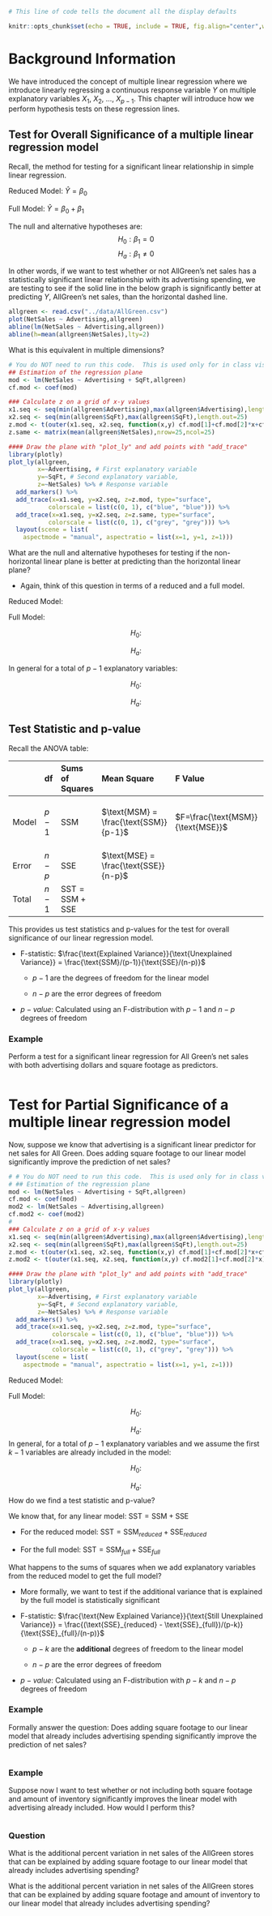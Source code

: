 ```{r setup, include = TRUE, echo=FALSE}
# This line of code tells the document all the display defaults

knitr::opts_chunk$set(echo = TRUE, include = TRUE, fig.align="center",warnings = FALSE,fig.width = 5,fig.height=3)
```

# Background Information

We have introduced the concept of multiple linear regression where we introduce linearly regressing a continuous response variable $Y$ on multiple explanatory variables $X_1$, $X_2$, $\dots$, $X_{p-1}$.  This chapter will introduce how we perform hypothesis tests on these regression lines.

## Test for Overall Significance of a multiple linear regression model

Recall, the method for testing for a significant linear relationship in simple linear regression.

Reduced Model: $\hat{Y} = \beta_0$

Full Model: $\hat{Y} = \beta_0 + \beta_1$

The null and alternative hypotheses are:  $$H_0:\beta_1 = 0$$ $$H_a:\beta_1 \neq 0$$

In other words, if we want to test whether or not AllGreen's net sales has a statistically significant linear relationship with its advertising spending, we are testing to see if the solid line in the below graph is significantly better at predicting $Y$, AllGreen's net sales, than the horizontal dashed line.

```{r}
allgreen <- read.csv("../data/AllGreen.csv")
plot(NetSales ~ Advertising,allgreen)
abline(lm(NetSales ~ Advertising,allgreen))
abline(h=mean(allgreen$NetSales),lty=2)
```



What is this equivalent in multiple dimensions?

```{r, echo=FALSE}
# You do NOT need to run this code.  This is used only for in class visualization.
## Estimation of the regression plane
mod <- lm(NetSales ~ Advertising + SqFt,allgreen)
cf.mod <- coef(mod)

### Calculate z on a grid of x-y values
x1.seq <- seq(min(allgreen$Advertising),max(allgreen$Advertising),length.out=25)
x2.seq <- seq(min(allgreen$SqFt),max(allgreen$SqFt),length.out=25)
z.mod <- t(outer(x1.seq, x2.seq, function(x,y) cf.mod[1]+cf.mod[2]*x+cf.mod[3]*y))
z.same <- matrix(mean(allgreen$NetSales),nrow=25,ncol=25)

#### Draw the plane with "plot_ly" and add points with "add_trace"
library(plotly)
plot_ly(allgreen,
        x=~Advertising, # First explanatory variable
        y=~SqFt, # Second explanatory variable,
        z=~NetSales) %>% # Response variable
  add_markers() %>%
  add_trace(x=x1.seq, y=x2.seq, z=z.mod, type="surface",
           colorscale = list(c(0, 1), c("blue", "blue"))) %>%
  add_trace(x=x1.seq, y=x2.seq, z=z.same, type="surface",
           colorscale = list(c(0, 1), c("grey", "grey"))) %>%
  layout(scene = list(
    aspectmode = "manual", aspectratio = list(x=1, y=1, z=1)))
```

What are the null and alternative hypotheses for testing if the non-horizontal linear plane is better at predicting than the horizontal linear plane?

- Again, think of this question in terms of a reduced and a full model.

Reduced Model:

Full Model:

$$H_0:$$

$$H_a:$$

In general for a total of $p-1$ explanatory variables:

$$H_0:$$

$$H_a:$$

## Test Statistic and p-value

Recall the ANOVA table:

|     |df    |Sums of Squares  |Mean Square  |F Value  |Pr(>f)   |
|-----|:-----|:----------------|:------------|:--------|:--------|
|Model|$p-1$ | $\text{SSM}$             | $\text{MSM} = \frac{\text{SSM}}{p-1}$| $F=\frac{\text{MSM}}{\text{MSE}}$ | $P(F_{df1=p-1,df2=n-p} > F)$ |
|Error|$n-p$ | $\text{SSE}$              | $\text{MSE} = \frac{\text{SSE}}{n-p}$|         |         |
|Total|$n-1$ | $\text{SST} = \text{SSM} + \text{SSE}$ |             |         |         |   

This provides us test statistics and p-values for the test for overall significance of our linear regression model.

- F-statistic: $\frac{\text{Explained Variance}}{\text{Unexplained Variance}} = \frac{\text{SSM}/(p-1)}{\text{SSE}/(n-p)}$

  - $p-1$ are the degrees of freedom for the linear model
  
  - $n-p$ are the error degrees of freedom

- $p-value$: Calculated using an F-distribution with $p-1$ and $n-p$ degrees of freedom

### Example

Perform a test for a significant linear regression for All Green's net sales with both advertising dollars and square footage as predictors. 

```{r}
```

# Test for Partial Significance of a multiple linear regression model

Now, suppose we know that advertising is a significant linear predictor for net sales for All Green.  Does adding square footage to our linear model significantly improve the prediction of net sales?

```{r, echo=FALSE}
# # You do NOT need to run this code.  This is used only for in class visualization.
# ## Estimation of the regression plane
mod <- lm(NetSales ~ Advertising + SqFt,allgreen)
cf.mod <- coef(mod)
mod2 <- lm(NetSales ~ Advertising,allgreen)
cf.mod2 <- coef(mod2)
#
### Calculate z on a grid of x-y values
x1.seq <- seq(min(allgreen$Advertising),max(allgreen$Advertising),length.out=25)
x2.seq <- seq(min(allgreen$SqFt),max(allgreen$SqFt),length.out=25)
z.mod <- t(outer(x1.seq, x2.seq, function(x,y) cf.mod[1]+cf.mod[2]*x+cf.mod[3]*y))
z.mod2 <- t(outer(x1.seq, x2.seq, function(x,y) cf.mod2[1]+cf.mod[2]*x))

#### Draw the plane with "plot_ly" and add points with "add_trace"
library(plotly)
plot_ly(allgreen,
        x=~Advertising, # First explanatory variable
        y=~SqFt, # Second explanatory variable,
        z=~NetSales) %>% # Response variable
  add_markers() %>%
  add_trace(x=x1.seq, y=x2.seq, z=z.mod, type="surface",
            colorscale = list(c(0, 1), c("blue", "blue"))) %>%
  add_trace(x=x1.seq, y=x2.seq, z=z.mod2, type="surface",
            colorscale = list(c(0, 1), c("grey", "grey"))) %>%
  layout(scene = list(
    aspectmode = "manual", aspectratio = list(x=1, y=1, z=1)))
```

Reduced Model:

Full Model:

$$H_0:$$

$$H_a:$$
In general, for a total of $p-1$ explanatory variables and we assume the first $k-1$ variables are already included in the model:

$$H_0:$$

$$H_a:$$
How do we find a test statistic and p-value?

We know that, for any linear model: $\text{SST} = \text{SSM} + \text{SSE}$

- For the reduced model: $\text{SST} = \text{SSM}_{reduced} + \text{SSE}_{reduced}$

- For the full model: $\text{SST} = \text{SSM}_{full} + \text{SSE}_{full}$

What happens to the sums of squares when we add explanatory variables from the reduced model to get the full model?

- More formally, we want to test if the additional variance that is explained by the full model is statistically significant

- F-statistic: $\frac{\text{New Explained Variance}}{\text{Still Unexplained Variance}} = \frac{(\text{SSE}_{reduced} - \text{SSE}_{full})/(p-k)}{\text{SSE}_{full}/(n-p)}$

  - $p-k$ are the **additional** degrees of freedom to the linear model
  
  - $n-p$ are the error degrees of freedom

- $p-value$: Calculated using an F-distribution with $p-k$ and $n-p$ degrees of freedom

### Example

Formally answer the question: Does adding square footage to our linear model that already includes advertising spending significantly improve the prediction of net sales?

```{r}
```

### Example

Suppose now I want to test whether or not including both square footage and amount of inventory significantly improves the linear model with advertising already included.  How would I perform this?

```{r}
```

### Question

What is the additional percent variation in net sales of the AllGreen stores that can be explained by adding square footage to our linear model that already includes advertising spending?



What is the additional percent variation in net sales of the AllGreen stores that can be explained by adding square footage and amount of inventory to our linear model that already includes advertising spending?

